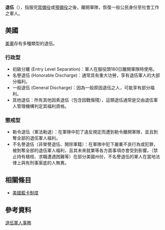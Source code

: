 '''退伍'''（{{lang-en|Military discharge}}），指服完[[常備役|常備役]]或[[預備役|預備役]]之後，離開軍隊，恢復一般公民身份至社會工作之軍人。

== 美國 ==
[[美軍|美軍]]存有多種類型的退伍。
=== 行政型 ===
* 初級分離 (Entry Level Separation)：軍人在服役頭180日離開軍隊時使用。
* 名譽退伍 (Honorable Discharge)：通常具有重大功勞，享有退伍軍人的大部分福利。
* 一般退伍 (General Discharge)：因為一般原因退伍之人，可能享有部分福利。
* 其他退伍：所有其他因素退伍（包含因戰傷殘），這類退伍通常是交由退伍軍人管理機構判定其福利資格。
=== 懲戒型 ===
* 勒令退伍（軍法勒退）：在軍隊中犯了違反規定而遭到勒令離開軍隊，並且剝奪全部的退伍軍人福利。
* 不名譽退伍（非榮譽退伍、開除軍籍）：在軍隊中犯下嚴重不良行為或犯罪，被剝奪全部的退伍軍人福利，且其未來就業等各方面事項亦會受到影響。（禁止持有槍枝、求職遭遇困難等）在部分美國州份，不名譽退伍的軍人在當地法律上與有刑事案底的人無異。

==相關條目==
*[[美國藍卡制度|美國藍卡制度]]

== 參考資料==
{{Reflist|30em}}

{{就業}}

[[category:退伍軍人事務|]]